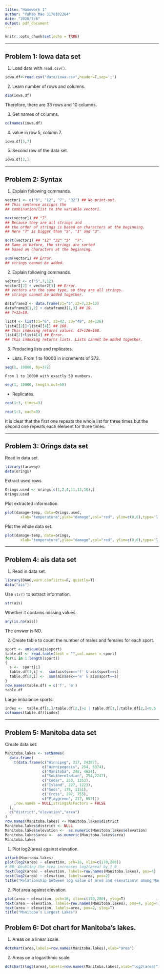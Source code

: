 ```yaml
---
title: "Homework 1"
author: "Yuhao Mao 3170102264"
date: "2020/7/6"
output: pdf_document
---
```


```r
knitr::opts_chunk$set(echo = TRUE)
```

*****
## **Problem 1: Iowa data set**

1. Load data with `read.csv()`.
```r
iowa.df<-read.csv("data/iowa.csv",header=T,sep=';')
```

2. Learn number of rows and columns.
```r
dim(iowa.df)
```
Therefore, there are 33 rows and 10 columns.

3. Get names of columns.
```r
colnames(iowa.df)
```

4. value in row 5, column 7.
```r
iowa.df[5,7]
```

5. Second row of the data set.
```r
iowa.df[2,]
```

*****

## Problem 2: **Syntax**

1. Explain following commands.

```r
vector1 <- c("5", "12", "7", "32") ## No print-out. 
## This sentence assigns the 
## combination/list to the variable vector1.

max(vector1) ## "7". 
## Because they are all strings and 
## the order of strings is based on characters at the beginning. 
## Here "7" is bigger than "5", "1" and "3".

sort(vector1) ## "12" "32" "5"  "7".
## Same as before, the strings are sorted
## based on characters at the beginning.

sum(vector1) ## Error.
## strings cannot be added.
```

2. Explain following commands.
```r
vector2 <- c("5",7,12)
vector2[2] + vector2[3] ## Error.
## vectors are the same type, so they are all strings.
## strings cannot be added together.

dataframe3 <- data.frame(z1="5",z2=7,z3=12)
dataframe3[1,2] + dataframe3[1,3] ## 19.
## 7+12=19.

list4 <- list(z1="6", z2=42, z3="49", z4=126)
list4[[2]]+list4[[4]] ## 168.
## This indexing returns values. 42+126=168.
list4[2]+list4[4] ## Error.
## This indexing returns lists. Lists cannot be added together.
```

3. Producing lists and replicates.
  + Lists.
    From 1 to 10000 in increments of 372.
```r
seq(1, 10000, by=372)
```
    From 1 to 10000 with exactly 50 numbers.
```r
seq(1, 10000, length.out=50)
```

  + Replicates.
```r
rep(1:3, times=3)
```
```r
rep(1:3, each=3)
```
It is clear that the first one repeats the whole list for three times but the second one repeats each element for three times.

*****
## **Problem 3: Orings data set**
Read in data set.
```r
library(faraway)
data(orings)
```
Extract used rows
```r
Orings.used <- orings[c(1,2,4,11,13,18),]
Orings.used
```
Plot extracted information.
```r
plot(damage~temp, data=Orings.used, 
       xlab="temperature",ylab="damage",col="red", ylim=c(0,6),type='l')
```

Plot the whole data set.
```r
plot(damage~temp, data=orings, 
       xlab="temperature",ylab="damage",col="red", ylim=c(0,6),type='l')
```

*****
## **Problem 4: ais data set**
1. Read in data set.
```r
library(DAAG,warn.conflicts=F, quietly=T)
data("ais")
```
Use `str()` to extract information.
```r
str(ais)
```
Whether it contains missing values.
```r
any(is.na(ais))
```
The answer is NO.

2. Create table to count the number of males and females for each sport.
```r
sport <- unique(ais$sport)
table.df <- read.table(text = "",col.names = sport)
for(i in 1:length(sport))
{
  s <-  sport[i]
  table.df[1,i] <-  sum(ais$sex=='f' & ais$sport==s)
  table.df[2,i] <-  sum(ais$sex=='m' & ais$sport==s)
}
row.names(table.df) = c('f', 'm')
table.df
```

Large imbalance sports:
```r
index <-  table.df[1,]/table.df[2,]>2 | table.df[1,]/table.df[2,]<0.5
colnames(table.df)[index]
```

*****
## Problem 5: Manitoba data set

Create data set:
```r
Manitoba.lakes <- setNames(
  data.frame(
    t(data.frame(c("Winnipeg", 217, 24387),
                 c("Winnipegosis", 254, 5374),
                 c("Manitoba", 248, 4624),
                 c("SouthernIndian", 254,2247),
                 c("Cedar", 253, 1353),
                 c("Island", 227, 1223),
                 c("Gods", 178, 1151),
                 c("Cross", 207, 755),
                 c("Playgreen", 217, 657)))
    ,row.names = NULL,stringsAsFactors = FALSE
  ), 
  c("district","elevation","area")
)
row.names(Manitoba.lakes) <- Manitoba.lakes$district
Manitoba.lakes$district <- NULL
Manitoba.lakes$elevation <-  as.numeric(Manitoba.lakes$elevation)
Manitoba.lakes$area <-  as.numeric(Manitoba.lakes$area)
Manitoba.lakes
```

1. Plot log2(area) against elevation.
```r
attach(Manitoba.lakes)
plot(log2(area) ~ elevation, pch=16, xlim=c(170,280))
# NB: Doubling the area increases log2(area) by 1.0
text(log2(area) ~ elevation, labels=row.names(Manitoba.lakes), pos=4)
text(log2(area) ~ elevation, labels=area, pos=2)
title("Relationship between log value of area and elevation\n among Manitoba’s Largest Lakes")
```

2. Plot area against elevation.
```r
plot(area ~ elevation, pch=16, xlim=c(170,280), ylog=T)
text(area ~ elevation, labels=row.names(Manitoba.lakes), pos=4, ylog=T)
text(area ~ elevation, labels=area, pos=2, ylog=T)
title("Manitoba’s Largest Lakes")
```

## **Problem 6: Dot chart for Manitoba's lakes.**

1. Areas on a linear scale.
```r
dotchart(area,labels=row.names(Manitoba.lakes),xlab="area")
```


2. Areas on a logarithmic scale.
```r
dotchart(log2(area),labels=row.names(Manitoba.lakes),xlab="log2(area)")
```

